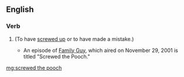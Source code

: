 ==English==

===Verb===
{{head|en|verb form}}

# {{en-past of|screw the pooch}} {{lb|en|slang}} (To have [[screwed up]] or to have made a mistake.)
#* An episode of [[Family Guy]], which aired on November 29, 2001 is titled "Screwed the Pooch."

[[mg:screwed the pooch]]